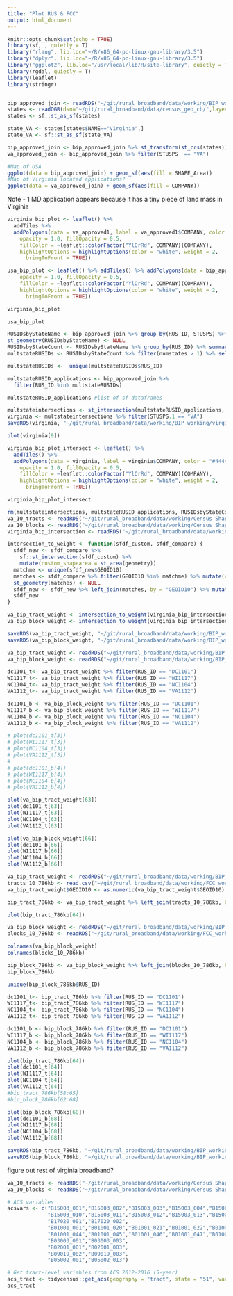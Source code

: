 ```yaml
---
title: "Plot RUS & FCC"
output: html_document
---
```


```r
knitr::opts_chunk$set(echo = TRUE)
library(sf, , quietly = T)
library("rlang", lib.loc="~/R/x86_64-pc-linux-gnu-library/3.5")
library("dplyr", lib.loc="~/R/x86_64-pc-linux-gnu-library/3.5")
library("ggplot2", lib.loc="/usr/local/lib/R/site-library", quietly = T)
library(rgdal, quietly = T)
library(leaflet)
library(stringr)


bip_approved_join <- readRDS("~/git/rural_broadband/data/working/BIP_working/BIP_Approved.RDS")
states <- readOGR(dsn="~/git/rural_broadband/data/census_geo_cb/",layer="cb_2017_us_state_20m")
states <- sf::st_as_sf(states)

state_VA <- states[states$NAME=="Virginia",]
state_VA <- sf::st_as_sf(state_VA)

```


```r
bip_approved_join <- bip_approved_join %>% st_transform(st_crs(states)) 
va_approved_join <- bip_approved_join %>% filter(STUSPS  == "VA")

```

```r
#Map of USA
ggplot(data = bip_approved_join) + geom_sf(aes(fill = SHAPE_Area)) 
#Map of Virginia located applications? 
ggplot(data = va_approved_join) + geom_sf(aes(fill = COMPANY)) 
```



Note - 1 MD application appears because it has a tiny piece of land mass in Virginia


```r

virginia_bip_plot <- leaflet() %>%
  addTiles %>%
  addPolygons(data = va_approved1, label = va_approved1$COMPANY, color = "#444444", weight = 1, smoothFactor = 0.5,
    opacity = 1.0, fillOpacity = 0.5,
    fillColor = ~leaflet::colorFactor("YlOrRd", COMPANY)(COMPANY),
    highlightOptions = highlightOptions(color = "white", weight = 2,
      bringToFront = TRUE)) 

usa_bip_plot <- leaflet() %>% addTiles() %>% addPolygons(data = bip_approved_join, label = bip_approved_join$COMPANY, color = "#444444", weight = 1, smoothFactor = 0.5,
    opacity = 1.0, fillOpacity = 0.5,
    fillColor = ~leaflet::colorFactor("YlOrRd", COMPANY)(COMPANY),
    highlightOptions = highlightOptions(color = "white", weight = 2,
      bringToFront = TRUE))
```

```r
virginia_bip_plot
```

```r
usa_bip_plot
```



```r
RUSIDsbyStateName <- bip_approved_join %>% group_by(RUS_ID, STUSPS) %>% summarise(n = n()) %>% select(-n)
st_geometry(RUSIDsbyStateName) <- NULL
RUSIDsbyStateCount <- RUSIDsbyStateName %>% group_by(RUS_ID) %>% summarise(numstates = n())
multstateRUSIDs <- RUSIDsbyStateCount %>% filter(numstates > 1) %>% select(RUS_ID)

multstateRUSIDs <-  unique(multstateRUSIDs$RUS_ID)

multstateRUSID_applications <- bip_approved_join %>% 
  filter(RUS_ID %in% multstateRUSIDs) 

multstateRUSID_applications #list of sf dataframes

multstateintersections <- st_intersection(multstateRUSID_applications, states) 
virginia <- multstateintersections %>% filter(STUSPS.1 == "VA")
saveRDS(virginia, "~/git/rural_broadband/data/working/BIP_working/virginia_intersection.RDS")

plot(virginia[9])

virginia_bip_plot_intersect <- leaflet() %>%
  addTiles() %>%
  addPolygons(data = virginia, label = virginia$COMPANY, color = "#444444", weight = 1, smoothFactor = 0.5,
    opacity = 1.0, fillOpacity = 0.5,
    fillColor = ~leaflet::colorFactor("YlOrRd", COMPANY)(COMPANY),
    highlightOptions = highlightOptions(color = "white", weight = 2,
      bringToFront = TRUE)) 

virginia_bip_plot_intersect
```



```r
rm(multstateintersections, multstateRUSID_applications, RUSIDsbyStateCount, RUSIDsbyStateName, state_VA, test, va_approved, va_approved1, virginia_bip_plot, multstateRUSIDs)
va_10_tracts <- readRDS("~/git/rural_broadband/data/working/Census Shapefiles/virginia2010censustracts.RDS") %>% st_as_sf()
va_10_blocks <- readRDS("~/git/rural_broadband/data/working/Census Shapefiles/virginia2010censusblocks.RDS") %>% st_as_sf()
virginia_bip_intersection <- readRDS("~/git/rural_broadband/data/working/BIP_working/virginia_intersection.RDS")

intersection_to_weight <- function(sfdf_custom, sfdf_compare) {
  sfdf_new <- sfdf_compare %>% 
    sf::st_intersection(sfdf_custom) %>%
    mutate(custom_shapearea = st_area(geometry))
  matchme <- unique(sfdf_new$GEOID10)
  matches <- sfdf_compare %>% filter(GEOID10 %in% matchme) %>% mutate(comp_shapearea = st_area(geometry)) %>% select(GEOID10, comp_shapearea)
  st_geometry(matches) <- NULL
  sfdf_new <- sfdf_new %>% left_join(matches, by = "GEOID10") %>% mutate(weight = custom_shapearea/comp_shapearea)
  sfdf_new
}

va_bip_tract_weight <- intersection_to_weight(virginia_bip_intersection, va_10_tracts)
va_bip_block_weight <- intersection_to_weight(virginia_bip_intersection, va_10_blocks)

saveRDS(va_bip_tract_weight, "~/git/rural_broadband/data/working/BIP_working/va_bip_tract_weight.RDS")
saveRDS(va_bip_block_weight, "~/git/rural_broadband/data/working/BIP_working/va_bip_block_weight.RDS")
```

```r
va_bip_tract_weight <- readRDS("~/git/rural_broadband/data/working/BIP_working/va_bip_tract_weight.RDS")
va_bip_block_weight <- readRDS("~/git/rural_broadband/data/working/BIP_working/va_bip_block_weight.RDS")

dc1101_t<- va_bip_tract_weight %>% filter(RUS_ID == "DC1101")
WI1117_t<- va_bip_tract_weight %>% filter(RUS_ID == "WI1117")
NC1104_t<- va_bip_tract_weight %>% filter(RUS_ID == "NC1104")
VA1112_t<- va_bip_tract_weight %>% filter(RUS_ID == "VA1112")

dc1101_b <- va_bip_block_weight %>% filter(RUS_ID == "DC1101")
WI1117_b <- va_bip_block_weight %>% filter(RUS_ID == "WI1117")
NC1104_b <- va_bip_block_weight %>% filter(RUS_ID == "NC1104")
VA1112_b <- va_bip_block_weight %>% filter(RUS_ID == "VA1112")

# plot(dc1101_t[3])
# plot(WI1117_t[3])
# plot(NC1104_t[3])
# plot(VA1112_t[3])
# 
# plot(dc1101_b[4])
# plot(WI1117_b[4])
# plot(NC1104_b[4])
# plot(VA1112_b[4])
```

```r
plot(va_bip_tract_weight[63])
plot(dc1101_t[63])
plot(WI1117_t[63])
plot(NC1104_t[63])
plot(VA1112_t[63])
```

```r
plot(va_bip_block_weight[66])
plot(dc1101_b[66])
plot(WI1117_b[66])
plot(NC1104_b[66])
plot(VA1112_b[66])
```


```r
va_bip_tract_weight <- readRDS("~/git/rural_broadband/data/working/BIP_working/va_bip_tract_weight.RDS")
tracts_10_786kb <- read.csv("~/git/rural_broadband/data/working/FCC_working/fcc2010tract.csv")
va_bip_tract_weight$GEOID10 <- as.numeric(va_bip_tract_weight$GEOID10)

bip_tract_786kb <- va_bip_tract_weight %>% left_join(tracts_10_786kb, by = c("GEOID10" = "TRACTID"))

plot(bip_tract_786kb[64])
```


```r
va_bip_block_weight <- readRDS("~/git/rural_broadband/data/working/BIP_working/va_bip_block_weight.RDS")
blocks_10_786kb <- readRDS("~/git/rural_broadband/data/working/FCC_working/blocks2010_with_786kb.RDS")

colnames(va_bip_block_weight)
colnames(blocks_10_786kb)

bip_block_786kb <- va_bip_block_weight %>% left_join(blocks_10_786kb, by = "GEOID10")
bip_block_786kb

unique(bip_block_786kb$RUS_ID)

```

``` r
dc1101_t<- bip_tract_786kb %>% filter(RUS_ID == "DC1101")
WI1117_t<- bip_tract_786kb %>% filter(RUS_ID == "WI1117")
NC1104_t<- bip_tract_786kb %>% filter(RUS_ID == "NC1104")
VA1112_t<- bip_tract_786kb %>% filter(RUS_ID == "VA1112")

dc1101_b <- bip_block_786kb %>% filter(RUS_ID == "DC1101")
WI1117_b <- bip_block_786kb %>% filter(RUS_ID == "WI1117")
NC1104_b <- bip_block_786kb %>% filter(RUS_ID == "NC1104")
VA1112_b <- bip_block_786kb %>% filter(RUS_ID == "VA1112")
```


```r
plot(bip_tract_786kb[64])
plot(dc1101_t[64])
plot(WI1117_t[64])
plot(NC1104_t[64])
plot(VA1112_t[64])
#bip_tract_786kb[58:65]
#bip_block_786kb[62:68]
```



```r
plot(bip_block_786kb[68])
plot(dc1101_b[68])
plot(WI1117_b[68])
plot(NC1104_b[68])
plot(VA1112_b[68])
```


```r
saveRDS(bip_tract_786kb, "~/git/rural_broadband/data/working/BIP_working/bip_tract_786kb.RDS")
saveRDS(bip_block_786kb, "~/git/rural_broadband/data/working/BIP_working/bip_block_786kb.RDS")
```

figure out rest of virginia broadband? 
```r
va_10_tracts <- readRDS("~/git/rural_broadband/data/working/Census Shapefiles/virginia2010censustracts.RDS") %>% st_as_sf()
va_10_blocks <- readRDS("~/git/rural_broadband/data/working/Census Shapefiles/virginia2010censusblocks.RDS") %>% st_as_sf()

```

```r
# ACS variables
acsvars <- c("B15003_001","B15003_002","B15003_003","B15003_004","B15003_005","B15003_006","B15003_007","B15003_008","B15003_009", # educational attainment for 25+, sum(cat2-cat18)/total
             "B15003_010","B15003_011","B15003_012","B15003_013","B15003_014","B15003_015","B15003_016","B15003_017","B15003_018", # educational attainment for 25+, sum(cat2-cat18)/total
             "B17020_001","B17020_002",                                                                                            # income under poverty level, cat2/total
             "B01001_001","B01001_020","B01001_021","B01001_022","B01001_023","B01001_024","B01001_025",                           # 65+ population, male65+ plus female65+ / total
             "B01001_044","B01001_045","B01001_046","B01001_047","B01001_048","B01001_049",                                        # 65+ population, male65+ plus female65+ / total
             "B03003_001","B03003_003",                                                                                            # hispanic, hispanic/total
             "B02001_001","B02001_003",                                                                                            # black, black/total
             "B09019_002","B09019_003",                                                                                            # family households, in family households/in households
             "B05002_001","B05002_013")                                                                                            # foreign born, foreign/total

# Get tract-level variables from ACS 2012-2016 (5-year)
acs_tract <- tidycensus::get_acs(geography = "tract", state = "51", variables = acsvars, year = 2016, survey = "acs5", cache_table = TRUE, output = "wide")
acs_tract

```















